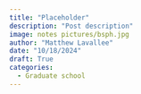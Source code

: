 ```yaml
---
title: "Placeholder"
description: "Post description"
image: notes pictures/bsph.jpg
author: "Matthew Lavallee"
date: "10/18/2024"
draft: True
categories:
  - Graduate school
---
```

